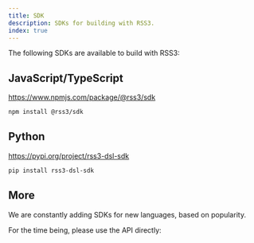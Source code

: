 ```yaml
---
title: SDK
description: SDKs for building with RSS3.
index: true
---
```


The following SDKs are available to build with RSS3:

## JavaScript/TypeScript

https://www.npmjs.com/package/@rss3/sdk

```bash
npm install @rss3/sdk
```

## Python

https://pypi.org/project/rss3-dsl-sdk

```bash
pip install rss3-dsl-sdk
```

## More

We are constantly adding SDKs for new languages, based on popularity.

For the time being, please use the API directly:

<Card title="API" href="/guide/developer/api" />
